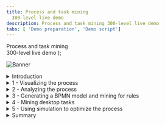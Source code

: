 ```yaml
---
title: Process and task mining
  300-level live demo
description: Process and task mining 300-level live demo
tabs: [ 'Demo preparation', 'Demo script']
---
```


  <span>
    Process and task mining <br/> 300-level live demo
  </span> );

![Banner](./images/Process_mining_script_banner.jpg)

<span id="top"></span>

<details>

<summary>Introduction</summary>

<br/>

Today we will look at how IBM’s process mining capabilities are used to discover and analyze business processes and identify areas for improvement. We will use a customer account closing example to showcase how process mining helps an organization meet regulatory requirements while also reducing process execution cost. Let’s get started.

<br/>

**[Go to top](#top)**

</details>

<details>

<summary>1 - Visualizing the process</summary>
<br/>

| **1.1** | **Introduce the process challenges** |
| :--- | :--- |
| **Narration** | Focus Bank is a regional bank that was not meeting their regulatory requirements. The bank is required to complete all account closure requests within fourteen days. The bank knew they were not achieving this requirement, but they were not sure why. Additionally, they performed over 60,000 account closures per year and suspected they could reduce process execution cost. However, they were unsure where to start. |

<br/>

| **1.2** | **Visualize the end-to-end process** |
| :--- | :--- |
| **Narration** | Analyzing processes in process mining starts with importing log files from the applications used in your business processes. Focus Bank’s account closing process uses a customer service system to take the customer’s request, a network access application to remove online access to the accounts and banking systems to liquidate and delete the account. |
| **Action** &nbsp; 1.2.1 | Click the **Datasource** tab. <br/><br/> <img src="https://raw.githubusercontent.com/ibm-garage-tsa/platinum-demos/master/src/pages/300-business-automation-process-and-task-mining/images/datasource.png" width="800" /> |
| **Narration** | Log files are uploaded from the Datasource tab. Process mining accepts CSV or XES files as a data source. An API is available to programmatically upload log files. Once the file is uploaded, it is mapped to the relevant data columns. Only three columns are mandatory: Process ID, Activity, and Time. Process ID can be anything that uniquely identifies each process instance or case, such as request number, order number, etc. For deeper analysis, it is recommended to add up to sixty additional custom fields. This will provide richer context data about each case and enhance the analysis. <br/><br/> Now that the data is loaded, let’s look at how process mining provides an end-to-end view of the account closure process. |
| **Action** &nbsp; 1.2.2 | Click the **Model** tab. <br/><br/> <img src="https://raw.githubusercontent.com/ibm-garage-tsa/platinum-demos/master/src/pages/300-business-automation-process-and-task-mining/images/model.png" width="800" /> |
| **Narration** | We are looking at the end-to-end process for Focus Bank’s account closure process. This is provided here in the Model view perspective. <br/><br/> The business data imported from Focus Bank’s applications is used to automatically create and visualize the end-to-end account closure process including all activities and paths. The account closure process spans multiple departments and business applications. Process mining algorithms correlate business data from those various departments and business applications. <br/><br/> The darker color of an activity box indicates the activity was performed more frequently. For example, removing online access to the account (BO Service Closure) is dark blue because it is performed for most account closures. The same with the process flow lines. The darker the flow lines, the more frequent the process path is followed. For example, the flow line from BO Service Closure to Close Reservation is performed frequently and therefore has a darker flow line. |

<br/>

**[Go to top](#top)**

</details>

<details>

<summary>2 - Analyzing the process</summary>
<br/>

| **2.1** | **Case variant analysis** |
| :--- | :--- |
| **Narration** | From this visualization, we’ll start to analyze the discovered process. First, we’ll look at the various process paths taken to complete each account closure request. We call this case variant analysis. |
| **Action** &nbsp; 2.1.1 | Click the **Case variant** (double arrow) icon. <br/><br/> <img src="https://raw.githubusercontent.com/ibm-garage-tsa/platinum-demos/master/src/pages/300-business-automation-process-and-task-mining/images/case-variant.png" width="800" /> |
| **Narration** | Each account closure request is called a case. A process variant is the unique path a case takes to complete the account closure process (from start to end). Here we see the list of unique process variants with the percentage each is followed. This shows which paths are most frequently followed. For example, the most frequently followed path is taken about 28% of the time. |
| **Action** &nbsp; 2.1.2 | Click the first variant. <br/><br/> <img src="https://raw.githubusercontent.com/ibm-garage-tsa/platinum-demos/master/src/pages/300-business-automation-process-and-task-mining/images/variant.png" width="800" /> |
| **Narration** | When we select the first process variant, the visualization updates to display the steps unique to that variant. This path is taking over twenty days on average to complete each account closure request. The most frequent variant is not meeting our requirement to complete the account closure within fourteen days. |
| **Action** &nbsp; 2.1.3 | Return to the home screen by clicking the first variant, then click the **Case variant** (double arrow) icon. |

<br/>

| **2.2** | **Reference model analysis** |
| :--- | :--- |
| **Action** &nbsp; 2.2.1 | Click the **Model conformance** (eye) icon. <br/><br/> <img src="https://raw.githubusercontent.com/ibm-garage-tsa/platinum-demos/master/src/pages/300-business-automation-process-and-task-mining/images/model-conformance.png" width="800" /> |
| **Narration** | We’ve completed our first view of process analysis. Let’s see how the account closure process behavior compares with our expectation of what it should be. Focus Bank spent significant time mapping out their processes, including the account closure process. They published a “reference model” but had no way to check the reference model against what they were really doing. They simply had to hope the process was being performed as intended. Without process mining, the bank has no way to validate how the process is really being performed. <br/><br/> Using the process mining tool, the bank imported their Business Process Modeling Notation (BPMN) models from IBM Blueworks Live, which is a cloud-based collaborative process modeling application. This enabled them to compare the documented process to this data-driven (actual) model. |
| **Action** &nbsp; 2.2.2 | Select and show each model. First show the reference model. Then show the data driven model. Then click **Compare**. |
| **Narration** | By selecting Reference, we visualize the Reference Model. That is how Focus Bank thought the process would be. <br/><br/> By selecting Data-derived, we visualize the Data-Derived Model. The actual model looks more complex.  There are differences between what people thought the process should be and what is really occurring. <br/><br/> By selecting Compare, we visualize the comparison between the two models. A red-highlighted box is an activity occurring during process execution but not included in the documented process.  We see there are five such activities highlighted in red. As detailed in the comparison chart on the right, all these activities add significant time to completing account closure, add significant cost and occur with significant frequency.  Most notable is the unexpected activity Complete Account Removal. In the reference model, we expected to remove the account with the BO Service Closure activity. However, the data-derived model shows that an additional step, Complete Account Removal, was needed to complete over 8,000 account closure requests. <br/><br/> A yellow box or arrow indicates the activity or process flow line are only present in the reference model. Blue boxes (dark or light blue depending on the frequency) indicate the activity is present in both models. Black arrows indicate the process flow line is present in both models. <br/><br/> We also see the impact of not following the reference model on time and cost.  With an activity that follows the reference model, we only spend about 17 days per case but when we are non-compliant, we spend an average of about 22 days. Not only are unexpected tasks being performed, but the expected tasks are taking longer than intended. |
| **Action** &nbsp; 2.2.3 | Return to the main screen by clicking the **Model conformance** (eye) icon. |

<br/>

| **2.3** | **Performance management** |
| :--- | :--- |
| **Narration** | Process mining provides various ways to analyze the performance of the account closure process. The primary dimensions to consider are time, cost, and rework. For each of these dimensions, Key Performance Indicators (KPIs) are defined and visualized in the analysis. |
| **Action** &nbsp; 2.3.1 | Click **Frequency**. Select **Average duration**. <br/><br/> <img src="https://raw.githubusercontent.com/ibm-garage-tsa/platinum-demos/master/src/pages/300-business-automation-process-and-task-mining/images/frequency.png" width="800" /> |
| **Narration** | Let’s see how the account closure process is performing based on time. BO Service Closure is one of the activities taking the most time within the process. On average it takes more than a week to complete the activity. Since almost every case flows through this activity, this is our fundamental process bottleneck. |
| **Action** &nbsp; 2.3.2 | Click **KPI palette**. <br/><br/> <img src="https://raw.githubusercontent.com/ibm-garage-tsa/platinum-demos/master/src/pages/300-business-automation-process-and-task-mining/images/kpi-palette.png" width="800" /> |
| **Narration** | Next, let’s consider KPI measurement.  Defining KPIs for the process facilitates process analysis. KPIs for individual activity durations provide insights into whether actual durations are meeting expectations. <br/><br/> The KPI view indicates a few activities for account closure, highlighted in yellow, are at risk of not meeting expectations. Three of the average activity durations highlighted in red are not meeting expectations, including BO Service Closure. |

<br/>

**[Go to top](#top)**

</details>

<details>

<summary>3 - Generating a BPMN model and mining for rules</summary>
<br/>

| **3.1** | **BPMN generation** |
| :--- | :--- |
| **Narration** | Focus Bank generated a standard BPMN (Business Process Modeling Notation) diagram of the Account Closure process.  Just like the other views, this model is generated from actual process data. |
| **Action** &nbsp; 3.1.1 | Click **BPMN**. <br/><br/> <img src="https://raw.githubusercontent.com/ibm-garage-tsa/platinum-demos/master/src/pages/300-business-automation-process-and-task-mining/images/bpmn.png" width="800" /> |
| **Narration** | The account closure activities, swim lanes, decision points, and process flows are shown in the BPMN diagram. Since this model was generated from actual account closure data, each decision point in the model has real data behind it. Clicking on each decision box shows the results of what we refer to as decision mining. |

<br/>

| **3.2** | **Rules mining** |
| :--- | :--- |
| **Narration** | Focus Bank generated a standard BPMN (Business Process Modeling Notation) diagram of the Account Closure process.  Just like the other views, this model is generated from actual process data. |
| **Action** &nbsp; 3.2.1 | Click the decision gateway labeled **GW-XOR-19** (after **Liquidate Account**). <br/><br/> <img src="https://raw.githubusercontent.com/ibm-garage-tsa/platinum-demos/master/src/pages/300-business-automation-process-and-task-mining/images/decision-gateway.png" width="800" /> |
| **Narration** | For example, we can see why the account closure requires the extra step Make Adjustment. It happens based on certain working states of the account closure request. <br/><br/> We can export the BPMN and decision mining rules to workflow and decision management tools such as IBM Cloud Pak for Business Automation. |
| **Action** &nbsp; 3.2.2 | Return to the home screen by clicking **Model**. |

<br/>

**[Go to top](#top)**

</details>

<details>

<summary>4 - Mining desktop tasks</summary>
<br/>

| **4.1** | **Task mining introduction** |
| :--- | :--- |
| **Narration** | Now, let’s focus on the bottleneck caused by the BO Service Closure activity we found through the activity duration analysis. We identified the bottleneck but need more information to fully understand why it is happening. Task mining provides details of what is happening during the BO Service Closure activity at the desktop level. <br/><br/> Task mining complements process mining by providing analysis of activities performed on an individual’s desktop. Task mining records, analyzes, and generates insights about user interactions with software applications. Think of task mining as replacing traditional time and motion studies. <br/><br/> We’re able to combine the server activity with the desktop activity to get a complete view of how the process is performed, including where specific individuals or teams are spending their time. This approach to process discovery helps identify opportunities for automation. <br/><br/> We can drill down into BO Service Closure to see the resources performing the activity. This table shows that the group called BOC is performing most of the work (96% of the time). |
| **Action** &nbsp; 4.1.1 | Click the **BO Service Closure** activity. Then click **Statistics**. <br/><br/> <img src="https://raw.githubusercontent.com/ibm-garage-tsa/platinum-demos/master/src/pages/300-business-automation-process-and-task-mining/images/bo-service-closure.png" width="800" /> |
| **Narration** | In this case we will want to record users in the group BOC, since they perform this activity 96% of the time. If necessary, we could record multiple groups of users to complete the task mining analysis. Once the task mining data is recorded, it is integrated into the process flow discovered in the Process Mining model. |
| **Action** &nbsp; 4.1.2 | Click **Task Mining**. <br/><br/> <img src="https://raw.githubusercontent.com/ibm-garage-tsa/platinum-demos/master/src/pages/300-business-automation-process-and-task-mining/images/task-mining.png" width="800" /> |
| **Narration** | A new window opens with the task mining view for the BO Service Closure activity. All the capabilities we reviewed for process mining are available for task mining. We see the frequency of each step of the BO Service Closure activity. These are the desktop steps needed to complete this activity such as using the software applications and websites needed to close the account. |
| **Action** &nbsp; 4.1.3 | Click **Frequency**, then **Average Duration**, and then click the **Case Variant** (double arrow) icon to view variants. <br/><br/> <img src="https://raw.githubusercontent.com/ibm-garage-tsa/platinum-demos/master/src/pages/300-business-automation-process-and-task-mining/images/average-duration.png" width="800" /> |
| **Narration** | We can view the variants for this activity.  The most frequent variant occurs just over 50% of the time.  Therefore, automating the first variant would impact at least half of the total account closures. |

<br/>

| **4.2** | **Task mining analysis** |
| :--- | :--- |
| **Narration** | Next, let's perform a deeper analysis of the BO Service Closure task. |
| **Action** &nbsp; 4.2.1 | Click the **Boxes** icon in the top right corner of your screen. From the drop-down list, select **Analytics**. Then click **Banking Account Closure** and select the project **Task Mining: BO Service Closure**. <br/><br/> <img src="https://raw.githubusercontent.com/ibm-garage-tsa/platinum-demos/master/src/pages/300-business-automation-process-and-task-mining/images/analytics.png" width="800" /> |
| **Narration** | Analytic views (such as this one) can be created by business users in a no-code environment and shared within your organization. As you discover and analyze new processes, you can create and share new views as needed. This level of analysis is used to determine the benefits such as Return on Investment (ROI) that can be realized from automation. <br/><br/> The discovered task model and variants appear on the left. For each variant, we’ve discovered the individual subtasks that compose the BO Service Closure task.  In the center we see the productivity by subtask. Each subtask time is composed of: <br/> • Productive time: Actual time spent on the task <br/> • Idle time: Time spent away from the desktop or not working on any monitored tasks <br/> • Time spent on other activities: Time spent on other monitored tasks due to context switches <br/><br/> This analysis reveals the potential impact of how much time we would save from automation. It is quite common for analysts to base their ROI analysis on total subtask times because they do not realize or can’t measure the idle time and time spent on other tasks. With task mining, we have identified the actual time spent on a task as we build our business case for prioritization. |
| **Action** &nbsp; 4.2.2 | In the **Time Consumption by Application** panel at the bottom, hover over any of the activities to see what applications are used and are in the **Completion Statistics** panel to show more detail. |
| **Narration** | We also see the time spent in the individual applications used to complete the BO Service Closure task. |

<br/>

**[Go to top](#top)**

</details>

<details>

<summary>5 - Using simulation to optimize the process</summary>
<br/>

| **5.1** | **NEED TEXT** |
| :--- | :--- |
| **Narration** | We identified opportunities to address the two main problems with the Account Closure process: (1) time to complete and (2) execution cost. Before acting, it is critical for the bank to understand the impact of planned changes and the expected outcome. The bank used simulation to predict the benefits of making changes to the process. |
| **Action** &nbsp; 5.1.1 | Click **BPMN**. <br/><br/> <img src="https://raw.githubusercontent.com/ibm-garage-tsa/platinum-demos/master/src/pages/300-business-automation-process-and-task-mining/images/bpmn-2.png" width="800" /> |
| **Action** &nbsp; 5.1.2 | Click **Simulation**, **Create New Simulation**, **Provide a name for Simulation**, and **Confirm**. <br/><br/> <img src="https://raw.githubusercontent.com/ibm-garage-tsa/platinum-demos/master/src/pages/300-business-automation-process-and-task-mining/images/simulation.png" width="800" /> |
| **Narration** | As we consider possible process improvements, the bank compared the modified process to the currently executing process. This enabled them to identify which changes would yield the greatest business benefits.  They were therefore able to validate the business case before making the investment to change the bank’s process. <br/><br/> The bank used simulation to determine the impact of changes to individual activities and to the end-to-end process. They started with a simulation scenario that was pre-loaded with the historical account closure process data. From there, they were able to change the simulation parameters, run the simulation and compare the actual process to the simulated scenario. <br/><br/> For the Account Closure process, the bank focused on not meeting their requirement of fourteen days to process the request and the suspected high execution cost.  Their previous analysis identified the main process bottleneck was BO Service Closure. |
| **Action** &nbsp; 5.1.3 | Scroll down to show different activities. <br/><br/> <img src="https://raw.githubusercontent.com/ibm-garage-tsa/platinum-demos/master/src/pages/300-business-automation-process-and-task-mining/images/simulation-settings.png" width="800" /> |
| **Narration** | From here the bank can start with historical process data and change staffing levels, work hours, date ranges, etc. They can also filter by business data, such as region, to isolate or compare individual locations. |
| **Action** &nbsp; 5.1.4 | Select the **BO Service Closure** activity. <br/><br/> Highlight the following: <br/> •	Settings – Change staff availability, total service time and actual working time <br/> •	Scheduling – Change hours of operation <br/> •	RPA – Refer to this as automation (vs. Robotic Process Automation or RPA). Change the percentage of this for any type of automation to solve the problem. <br/><br/> <img src="https://raw.githubusercontent.com/ibm-garage-tsa/platinum-demos/master/src/pages/300-business-automation-process-and-task-mining/images/bo-service-closure-activity.png" width="800" /> |
| **Narration** | Using process mining, the bank identified the bottleneck caused by the activity BO Service Closure. They further identified with task mining that over 50% of the tasks for this activity follow the same steps to complete. They believed the activity could be fully automated due to the low number of task variants. They simulated the outcome if this step were to be automated with RPA. |
| **Action** &nbsp; 5.1.5 | Change the percentage of automation to **100%** for **BO Service Closure**. <br/><br/> <img src="https://raw.githubusercontent.com/ibm-garage-tsa/platinum-demos/master/src/pages/300-business-automation-process-and-task-mining/images/percentage.png" width="800" /> |
| **Narration** | The bank expects this to have a positive impact due to the expected decrease in wait times for this task. This will also free up resources, which will reduce wait times for other tasks. |
| **Action** &nbsp; 5.1.6 | Click **Simulation**. <br/><br/> <img src="https://raw.githubusercontent.com/ibm-garage-tsa/platinum-demos/master/src/pages/300-business-automation-process-and-task-mining/images/process-details.png" width="800" /> |
| **Narration** | The bank is now able see the results of making this change from the “as is” model compared to the “to be” model. With this new automation, the bank is expected to reduce the average end-to-end account closure time from about 21 days to under 13 days while also reducing the average cost of each case. |

<br/>

**[Go to top](#top)**

</details>

<details>

<summary>Summary</summary>

<br/>

Using a customer account closure example, we’ve shown how process mining is used to discover and analyze business processes and identify areas for improvement. Before process mining, we had very little knowledge of how to improve regulatory compliance or reduce cost. <br/><br/> We leveraged process mining to analyze the current process, including comparing the current process performance to our expected model. Next, we identified opportunities to alleviate the problems. We used task mining to drill to the desktop activity level. Finally, we simulated how we could use automation to get back into compliance and reduce overall costs.

<br/>

**[Go to top](#top)**

</details>
